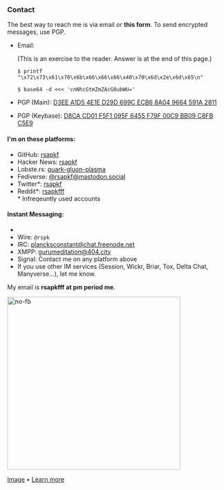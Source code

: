 
<Head title="Contact" />

### Contact

The best way to reach me is via email or __<Link to="/form">this form</Link>__.
To send encrypted messages, use PGP.

- Email:
  
  (This is an exercise to the reader. Answer is at the end of this page.)
  
  `$ printf "\x72\x73\x61\x70\x6b\x66\x66\x66\x40\x70\x6d\x2e\x6d\x65\n"`

  `$ base64 -d <<< 'cnNhcGtmZmZAcG0ubWU='`

- PGP (Main): [D3EE A1D5 4E1E D29D 699C ECB6 8A04 9664 591A 2811](/pgp.asc)
- PGP (Keybase): [D8CA CD01 F5F1 095F 6455 F79F 00C9 BB09 C8FB C5E9](https://keybase.io/rsapkf)

#### I'm on these platforms:
- GitHub: [rsapkf](https://github.com/rsapkf)
- Hacker News: [rsapkf](https://news.ycombinator.com/user?id=rsapkf)
- Lobste.rs: [quark-gluon-plasma](https://lobste.rs/u/quark-gluon-plasma)
- Fediverse: [@rsapkf@mastodon.social](https://mastodon.social/@rsapkf)
- Twitter*: [rsapkf](https://twitter.com/rsapkf)
- Reddit*: [rsapkfff](https://old.reddit.com/u/rsapkfff) <br />
\* Infreqeuntly used accounts

#### Instant Messaging:
- [ matrix ]: [@rowreduction:matrix.org](https://matrix.to/#/@rowreduction:matrix.org)
- Wire: `@rspk`
- IRC: [plancksconstant@chat.freenode.net](ircs://chat.freenode.net)
- XMPP: [gurumeditation@404.city](xmpp:gurumeditation@404.city)
- Signal: Contact me on any platform above
- If you use other IM services (Session, Wickr, Briar, Tox, Delta Chat, Manyverse...), let me know.

My email is **rsapkfff at pm period me**.

<img src='https://stallman.org/no-facebook.png' alt='no-fb' width='400' />

[Image](https://stallman.org/no-facebook.png) &bull; [Learn more](https://stallman.org/facebook.html)